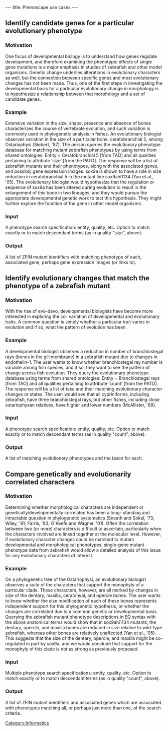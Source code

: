 ---
title: Phenoscape use cases
---

==Identify candidate genes for a particular evolutionary phenotype==
===Motivation===
One focus of developmental biology is to understand how genes regulate development, and therefore examining the phenotypic effects of single gene mutations is a major emphasis in studies of zebrafish and other model organisms.  Genetic change underlies alterations in evolutionary characters as well, but the connection between specific genes and most evolutionary changes has not been made.  Thus, one of the first steps in investigating the developmental basis for a particular evolutionary change in morphology is to hypothesize a relationship between that morphology and a set of candidate genes.

===Example===
Extensive variation in the size, shape, presence and absence of bones characterizes the course of vertebrate evolution, and such variation is commonly used in phylogenetic analysis in fishes.  An evolutionary biologist observes variation in the size of a particular bone, ceratobranchial 5,  among Ostariophysi (Siebert, '87). The person queries the evolutionary phenotype database for matching  mutant zebrafish phenotypes by using terms from shared ontologies: Entity = Ceratobranchial 5 [from TAO] and all qualities pertaining to attribute ‘size’ [from the PATO].  The response will be a list of zebrafish mutants and their phenotypes, along with the associated genes, and possibly gene expression  images.  sox9a is shown to have a role in size reduction in ceratobranchial 5 in the mutant line sox9ahi1134  (Yan et al., '05).  The evolutionary biologist would hypothesize that the regulation or sequence of sox9a  has been altered during evolution to result in the enlargement of this bone in two lineages, and they would  pursue the appropriate developmental genetic work to test this hypothesis.  They might further explore the  function of the gene in other model organisms.

===Input===
A phenotype search specification: entity, quality, etc.  Option to match exactly or to match descendant terms (as in quality "size", above).

===Output===
A list of ZFIN mutant identifiers with matching phenotype of each, associated gene, perhaps gene expression images (or links to).

==Identify evolutionary changes that match the phenotype of a zebrafish mutant==
===Motivation===
With the rise of evo-devo, developmental biologists have become more interested in exploring the co-  variation of developmental and evolutionary traits.  A common question is simply whether a particular  trait varies in evolution and if so, what the pattern of evolution has been.

===Example===
A developmental biologist observes a reduction in number of branchiostegal rays (bones in the gill membrane) in a zebrafish mutant due to changes in endothelin-1. The user wants to know whether branchiostegal ray number is variable among fish species, and if so, they want to see the pattern of change across fish evolution. They query the evolutionary phenotype database using terms from shared ontologies: Entity = Branchiostegal rays [from TAO] and all qualities pertaining to attribute ‘count’ [from the PATO]. The response will be a list of taxa and their matching evolutionary character changes or states. The user would see that all cypriniforms, including zebrafish, have three branchiostegal rays, but other fishes, including close ostariophysan relatives, have higher and lower numbers (McAllister, '68).

===Input===
A phenotype search specification: entity, quality, etc. Option to match exactly or to match descendant terms (as in quality "count", above).

===Output===
A list of matching evolutionary phenotypes and the taxon for each.

==Compare genetically and evolutionarily correlated characters==
===Motivation===
Determining whether  morphological characters are independent or genetically/developmentally correlated has been a long-  standing and intractable question in phylogenetic systematics (Sneath and Sokal, '73; Wiley, '81; Farris,  '83; O'Keefe and Wagner, '01).  Often the correlation between two (or more) characters is difficult to  ascertain, particularly when the characters involved are linked together at the molecular level.  However,  if evolutionary character changes could be matched to mutant developmental and morphological  phenotypes, single-gene mutant phenotype data from zebrafish would allow a detailed analysis of this issue for any evolutionary characters of interest.

===Example===
On a phylogenetic tree of the Ostariophysi, an evolutionary biologist observes a suite  of the characters that support the monophyly of a particular clade.  These characters, however, are all  marked by changes in size of the dentary, maxilla, ceratohyal, and opercle bones.  The user wants to know  whether the size modification of each of these bones represents independent support for this phylogenetic  hypothesis, or whether the changes are correlated due to a common genetic or developmental basis.  Querying the zebrafish mutant phenotype descriptions in EQ syntax with the above anatomical terms  would show that in sox9ahi1134 mutants, the dentary, opercle, and maxilla bones are reduced in size  relative to wild-type zebrafish, whereas other bones are relatively unaffected (Yan et al., '05).  This  suggests that the size of the dentary, opercle, and maxilla might be co-regulated in part by sox9a, and we  would conclude that support for the monophyly of this clade is not as strong as previously proposed.

===Input===
Multiple phenotype search specifications: entity, quality, etc. Option to match exactly or to match descendant terms (as in quality "count", above).

===Output===
A list of ZFIN mutant identifiers and associated genes which are associated with phenotypes matching all, or perhaps just more than one, of the search criteria.

[[Category:Informatics]]
